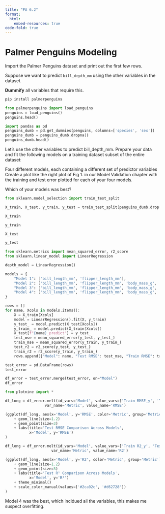 ```yaml
---
title: "PA 6.2"
format:
  html:
    embed-resources: true
code-fold: true
---
```


# Palmer Penguins Modeling

Import the Palmer Penguins dataset and print out the first few rows.

Suppose we want to predict `bill_depth_mm` using the other variables in the dataset.

**Dummify** all variables that require this.


```python
pip install palmerpenguins
```


```python
from palmerpenguins import load_penguins
penguins = load_penguins()
penguins.head()
```


```python
import pandas as pd
penguins_dumb = pd.get_dummies(penguins, columns=['species', 'sex'])
penguins_dumb = penguins_dumb.dropna()
penguins_dumb.head()
```

Let's use the other variables to predict bill_depth_mm. Prepare your data and fit the following models on a training dataset subset of the entire dataset:

Four different models, each containing a different set of predictor variables
Create a plot like the right plot of Fig 1. in our Model Validation chapter with the training and test error plotted for each of your four models.

Which of your models was best?


```python
from sklearn.model_selection import train_test_split

X_train, X_test, y_train, y_test = train_test_split(penguins_dumb.drop(['bill_depth_mm'], axis=1), penguins_dumb['bill_depth_mm'], test_size=0.25)
```


```python
X_train
```


```python
y_train
```


```python
X_test
```


```python
y_test
```


```python
from sklearn.metrics import mean_squared_error, r2_score
from sklearn.linear_model import LinearRegression

depth_model = LinearRegression()

models = {
    "Model 1": ['bill_length_mm', 'flipper_length_mm'],
    "Model 2": ['bill_length_mm', 'flipper_length_mm', 'body_mass_g', 'year', 'sex_female', 'sex_male'],
    "Model 3": ['bill_length_mm', 'flipper_length_mm', 'body_mass_g', 'year', 'species_Adelie', 'species_Chinstrap', 'species_Gentoo'],
    "Model 4": ['bill_length_mm', 'flipper_length_mm', 'body_mass_g', 'year', 'species_Adelie', 'species_Chinstrap', 'species_Gentoo', 'sex_female', 'sex_male']
}

rows = []
for name, Xcols in models.items():
    X = X_train[Xcols]
    model = LinearRegression().fit(X, y_train)
    y_test_ = model.predict(X_test[Xcols])
    y_train_ = model.predict(X_train[Xcols])
    X_test[f"{name}_predict"] = y_test_
    test_mse = mean_squared_error(y_test, y_test_)
    train_mse = mean_squared_error(y_train, y_train_)  
    test_r2 = r2_score(y_test, y_test_)
    train_r2 = r2_score(y_train, y_train_)
    rows.append({"Model": name, "Test RMSE": test_mse, "Train RMSE": train_mse, "Test R2": test_r2, "Train R2": train_r2})

test_error = pd.DataFrame(rows)
test_error
```


```python
df_error = test_error.merge(test_error, on="Model")
df_error
```


```python
from plotnine import *

df_long = df_error.melt(id_vars='Model', value_vars=['Train RMSE_y', 'Test RMSE_y'],
                  var_name='Metric', value_name='RMSE')

(ggplot(df_long, aes(x='Model', y='RMSE', color='Metric', group='Metric'))
    + geom_line(size=1.2)
    + geom_point(size=3)
    + labs(title='Test RMSE Comparison Across Models',
           x='Model', y='RMSE')
)
```


```python
df_long = df_error.melt(id_vars='Model', value_vars=['Train R2_y', 'Test R2_y'],
                     var_name='Metric', value_name='R2')

(ggplot(df_long, aes(x='Model', y='R2', color='Metric', group='Metric'))
    + geom_line(size=1.2)
    + geom_point(size=3)
    + labs(title='Test R² Comparison Across Models',
           x='Model', y='R²')
    + theme_minimal()
    + scale_color_manual(values=['#2ca02c', '#d62728'])
)

```

Model 4 was the best, which incldued all the variables, this makes me suspect overfitting. 